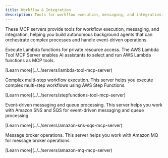 ```yaml
---
title: Workflow & Integration
description: Tools for workflow execution, messaging, and integration.
---
```



These MCP servers provide tools for workflow execution, messaging, and integration, helping you build autonomous background agents that can orchestrate complex processes and handle event-driven operations.

<CardGrid>
  <Card title="AWS Lambda Tool MCP Server" icon="seti:default">
    <div>
      <p>Execute Lambda functions for private resource access. The AWS Lambda Tool MCP Server enables AI assistants to select and run AWS Lambda functions as MCP tools.</p>
      <p class="tool-details">[Learn more](../../servers/lambda-tool-mcp-server)</p>
      <Badge text="Lambda" size="small"/>
    </div>
  </Card>

  <Card title="AWS Step Functions Tool MCP Server" icon="seti:default">
    <div>
      <p>Complex multi-step workflow execution. This server helps you execute complex multi-step workflows using AWS Step Functions.</p>
      <p class="tool-details">[Learn more](../../servers/stepfunctions-tool-mcp-server)</p>
      <Badge text="Step Functions" size="small"/>
    </div>
  </Card>

  <Card title="Amazon SNS / SQS MCP Server" icon="right-caret">
    <div>
      <p>Event-driven messaging and queue processing. This server helps you work with Amazon SNS and SQS for event-driven messaging and queue processing.</p>
      <p class="tool-details">[Learn more](../../servers/amazon-sns-sqs-mcp-server)</p>
      <Badge text="Messaging" size="small"/>
    </div>
  </Card>

  <Card title="Amazon MQ MCP Server" icon="comment">
    <div>
      <p>Message broker operations. This server helps you work with Amazon MQ for message broker operations.</p>
      <p class="tool-details">[Learn more](../../servers/amazon-mq-mcp-server)</p>
      <Badge text="Message Broker" size="small"/>
    </div>
  </Card>
</CardGrid>
